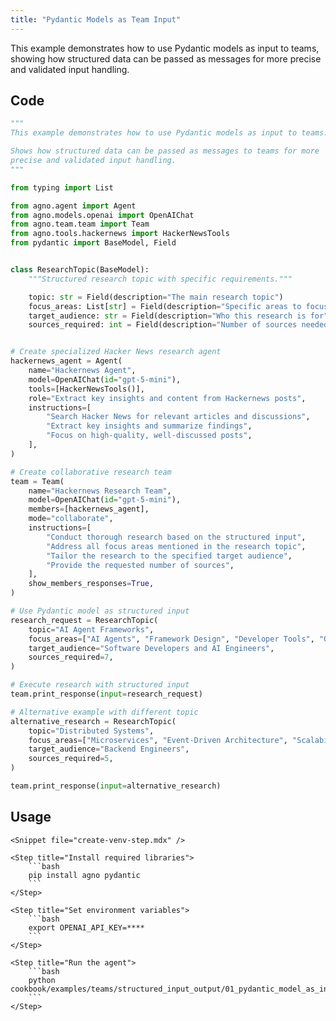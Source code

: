 ```yaml
---
title: "Pydantic Models as Team Input"
---
```


This example demonstrates how to use Pydantic models as input to teams, showing how structured data can be passed as messages for more precise and validated input handling.

## Code

```python cookbook/examples/teams/structured_input_output/01_pydantic_model_as_input.py
"""
This example demonstrates how to use Pydantic models as input to teams.

Shows how structured data can be passed as messages to teams for more
precise and validated input handling.
"""

from typing import List

from agno.agent import Agent
from agno.models.openai import OpenAIChat
from agno.team.team import Team
from agno.tools.hackernews import HackerNewsTools
from pydantic import BaseModel, Field


class ResearchTopic(BaseModel):
    """Structured research topic with specific requirements."""

    topic: str = Field(description="The main research topic")
    focus_areas: List[str] = Field(description="Specific areas to focus on")
    target_audience: str = Field(description="Who this research is for")
    sources_required: int = Field(description="Number of sources needed", default=5)


# Create specialized Hacker News research agent
hackernews_agent = Agent(
    name="Hackernews Agent",
    model=OpenAIChat(id="gpt-5-mini"),
    tools=[HackerNewsTools()],
    role="Extract key insights and content from Hackernews posts",
    instructions=[
        "Search Hacker News for relevant articles and discussions",
        "Extract key insights and summarize findings",
        "Focus on high-quality, well-discussed posts",
    ],
)

# Create collaborative research team
team = Team(
    name="Hackernews Research Team",
    model=OpenAIChat(id="gpt-5-mini"),
    members=[hackernews_agent],
    mode="collaborate",
    instructions=[
        "Conduct thorough research based on the structured input",
        "Address all focus areas mentioned in the research topic",
        "Tailor the research to the specified target audience",
        "Provide the requested number of sources",
    ],
    show_members_responses=True,
)

# Use Pydantic model as structured input
research_request = ResearchTopic(
    topic="AI Agent Frameworks",
    focus_areas=["AI Agents", "Framework Design", "Developer Tools", "Open Source"],
    target_audience="Software Developers and AI Engineers",
    sources_required=7,
)

# Execute research with structured input
team.print_response(input=research_request)

# Alternative example with different topic
alternative_research = ResearchTopic(
    topic="Distributed Systems",
    focus_areas=["Microservices", "Event-Driven Architecture", "Scalability"],
    target_audience="Backend Engineers",
    sources_required=5,
)

team.print_response(input=alternative_research)
```

## Usage

<Steps>

    <Snippet file="create-venv-step.mdx" />

    <Step title="Install required libraries">
        ```bash
        pip install agno pydantic
        ```
    </Step>

    <Step title="Set environment variables">
        ```bash
        export OPENAI_API_KEY=****
        ```
    </Step>

    <Step title="Run the agent">
        ```bash
        python cookbook/examples/teams/structured_input_output/01_pydantic_model_as_input.py
        ```
    </Step>

</Steps>